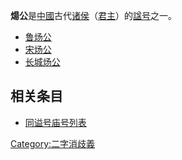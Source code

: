 '''煬公'''是[[中國|中國]]古代[[诸侯|诸侯]]（[[君主|君主]]）的[[谥号|諡号]]之一。

* [[鲁炀公|鲁炀公]]
* [[宋炀公|宋炀公]]
* [[长城炀公|长城炀公]]

== 相关条目 ==
* [[同谥号庙号列表|同谥号庙号列表]]

{{disambig}}

[[Category:二字消歧義|Category:二字消歧義]]
